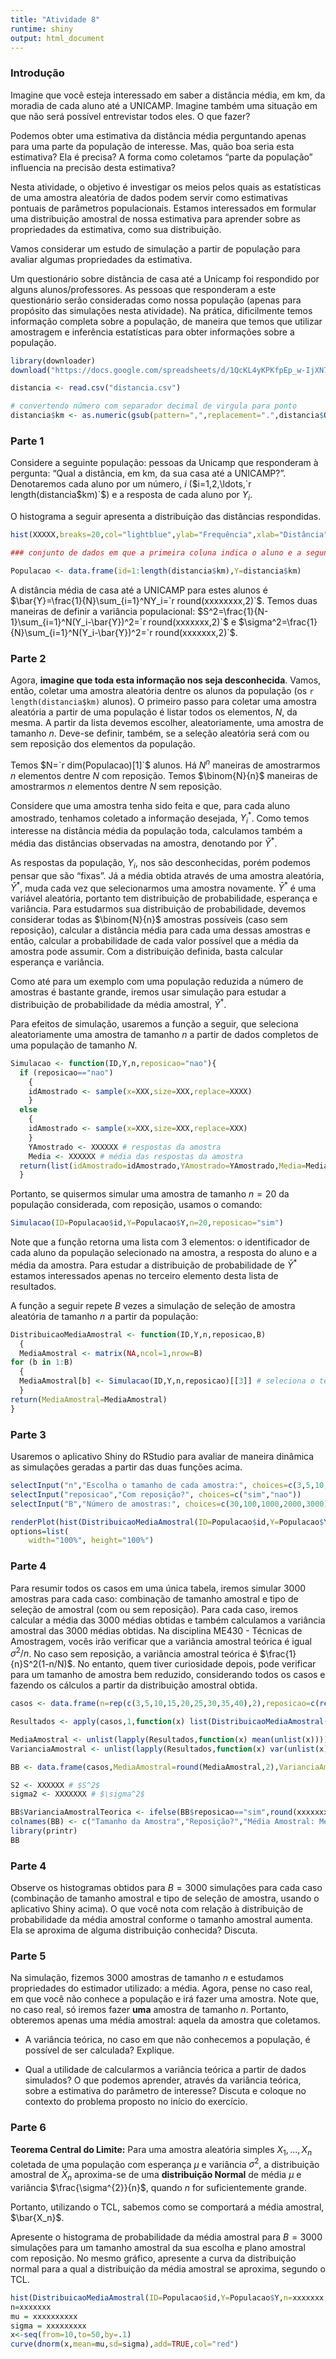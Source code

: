 ```yaml
---
title: "Atividade 8"
runtime: shiny
output: html_document
---
```


### Introdução


Imagine que você esteja interessado em saber a distância média, em km, da moradia de cada aluno até a UNICAMP. Imagine também uma situação em que não será possível entrevistar todos eles. O que fazer?

Podemos obter uma estimativa da distância média perguntando apenas para uma parte da população de interesse. Mas, quão boa seria esta estimativa? Ela é precisa? A forma como coletamos "parte da população" influencia na precisão desta estimativa?

Nesta atividade, o objetivo é investigar os meios pelos quais as estatísticas de uma amostra aleatória de dados podem servir como estimativas pontuais de parâmetros populacionais. Estamos interessados em formular uma distribuição amostral de nossa estimativa para aprender sobre as propriedades da estimativa, como sua distribuição.


Vamos considerar um estudo de simulação a partir de população para avaliar algumas propriedades da estimativa.

Um questionário sobre distância de casa até a Unicamp foi respondido por alguns alunos/professores. As pessoas que responderam a este questionário serão consideradas como nossa população (apenas para propósito das simulações nesta atividade). Na prática, dificilmente temos informação completa sobre a população, de maneira que temos que utilizar amostragem e inferência estatísticas para obter informações sobre a população.



```r

library(downloader)
download("https://docs.google.com/spreadsheets/d/1QcKL4yKPKfpEp_w-IjXN7AUrgQfDYyXwXQBcy-dX_XU/pub?gid=1930158026&single=true&output=csv","distancia.csv")

distancia <- read.csv("distancia.csv")

# convertendo número com separador decimal de virgula para ponto
distancia$km <- as.numeric(gsub(pattern=",",replacement=".",distancia$Qual.a.distância..em.km..da.sua.casa.até.a.UNICAMP.))

```

### Parte 1

Considere a seguinte população: pessoas da Unicamp que responderam à pergunta: "Qual a distância, em km, da sua casa até a UNICAMP?". Denotaremos cada aluno por um número, $i$ ($i=1,2,\ldots,`r length(distancia$km)`$) e a resposta de cada aluno por $Y_i$.

O histograma a seguir apresenta a distribuição das distâncias respondidas.

```r
hist(XXXXX,breaks=20,col="lightblue",ylab="Frequência",xlab="Distância",main="Distância de casa até a UNICAMP")

### conjunto de dados em que a primeira coluna indica o aluno e a segunda coluna a resposta dele

Populacao <- data.frame(id=1:length(distancia$km),Y=distancia$km)
```

A distância média de casa até a UNICAMP para estes alunos é $\bar{Y}=\frac{1}{N}\sum_{i=1}^NY_i=`r round(xxxxxxxx,2)`$. Temos duas maneiras de definir a variância populacional: $S^2=\frac{1}{N-1}\sum_{i=1}^N(Y_i-\bar{Y})^2=`r round(xxxxxxx,2)`$ e $\sigma^2=\frac{1}{N}\sum_{i=1}^N(Y_i-\bar{Y})^2=`r round(xxxxxxx,2)`$.

### Parte 2

Agora, **imagine que toda esta informação nos seja desconhecida**. Vamos, então, coletar uma amostra aleatória dentre os alunos da população (os `r length(distancia$km)` alunos). O primeiro passo para coletar uma amostra aleatória a partir de uma população é listar todos os elementos, $N$, da mesma. A partir da lista devemos escolher, aleatoriamente, uma amostra de tamanho $n$. Deve-se definir, também, se a seleção aleatória será com ou sem reposição dos elementos da população.


Temos $N=`r dim(Populacao)[1]`$ alunos. Há $N^n$ maneiras de amostrarmos $n$ elementos dentre $N$ com reposição. Temos $\binom{N}{n}$ maneiras de amostrarmos $n$ elementos dentre $N$ sem reposição.


Considere que uma amostra tenha sido feita e que, para cada aluno amostrado, tenhamos coletado a informação desejada, $Y_i^*$. Como temos interesse na distância média da população toda, calculamos também a média das distâncias observadas na amostra, denotando por $\bar{Y}^*$.

As respostas da população, $Y_i$, nos são desconhecidas, porém podemos pensar que são "fixas". Já a média obtida através de uma amostra aleatória, $\bar{Y}^*$, muda cada vez que selecionarmos uma amostra novamente. $\bar{Y}^*$ é uma variável aleatória, portanto tem distribuição de probabilidade, esperança e variância. Para estudarmos sua distribuição de probabilidade, devemos considerar todas as $\binom{N}{n}$ amostras possíveis (caso sem reposição), calcular a distância média para cada uma dessas amostras e então, calcular a probabilidade de cada valor possível que a média da amostra pode assumir. Com a distribuição definida, basta calcular esperança e variância.

Como até para um exemplo com uma população reduzida a número de amostras é bastante grande, iremos usar simulação para estudar a distribuição de probabilidade da média amostral, $\bar{Y}^*$.

Para efeitos de simulação, usaremos a função a seguir, que seleciona aleatoriamente uma amostra de tamanho $n$ a partir de dados completos de uma população de tamanho $N$.

```r
Simulacao <- function(ID,Y,n,reposicao="nao"){
  if (reposicao=="nao")
    {
    idAmostrado <- sample(x=XXX,size=XXX,replace=XXXX)
    }
  else
    {
    idAmostrado <- sample(x=XXX,size=XXX,replace=XXX)
    }
    YAmostrado <- XXXXXX # respostas da amostra
    Media <- XXXXXX # média das respostas da amostra
  return(list(idAmostrado=idAmostrado,YAmostrado=YAmostrado,Media=Media))
  }
```

Portanto, se quisermos simular uma amostra de tamanho $n=20$ da população considerada, com reposição, usamos o comando:

```r
Simulacao(ID=Populacao$id,Y=Populacao$Y,n=20,reposicao="sim")
```

Note que a função retorna uma lista com 3 elementos: o identificador de cada aluno da população selecionado na amostra, a resposta do aluno e a média da amostra. Para estudar a distribuição de probabilidade de $\bar{Y}^*$ estamos interessados apenas no terceiro elemento desta lista de resultados.

A função a seguir repete $B$ vezes a simulação de seleção de amostra aleatória de tamanho $n$ a partir da população:

```r
DistribuicaoMediaAmostral <- function(ID,Y,n,reposicao,B)
  {
  MediaAmostral <- matrix(NA,ncol=1,nrow=B)
for (b in 1:B)
  {
  MediaAmostral[b] <- Simulacao(ID,Y,n,reposicao)[[3]] # seleciona o terceiro item da lista
  }
return(MediaAmostral=MediaAmostral)
}
```

### Parte 3

Usaremos o aplicativo Shiny do RStudio para avaliar de maneira dinâmica as simulações geradas a partir das duas funções acima.

```r
selectInput("n","Escolha o tamanho de cada amostra:", choices=c(3,5,10,15,20,25,30,35,40))
selectInput("reposicao","Com reposição?", choices=c("sim","nao"))
selectInput("B","Número de amostras:", choices=c(30,100,1000,2000,3000))
```


```r
renderPlot(hist(DistribuicaoMediaAmostral(ID=Populacao$id,Y=Populacao$Y,n=as.numeric(input$n),reposicao=input$reposicao,B=as.numeric(input$B)),main="Distribuição da Média Amostral",ylab="Frequência", xlab="Média Amostral",col="lightpink"))
options=list(
    width="100%", height="100%")
```

### Parte 4

Para resumir todos os casos em uma única tabela, iremos simular 3000 amostras para cada caso: combinação de tamanho amostral e tipo de seleção de amostral (com ou sem reposição). Para cada caso, iremos calcular a média das   3000 médias obtidas e também calculamos a variância amostral das 3000 médias obtidas.
Na disciplina ME430 - Técnicas de Amostragem, vocês irão verificar que a variância amostral teórica é igual $\sigma^2/n$. No caso sem reposição, a variância amostral teórica é $\frac{1}{n}S^2(1-n/N)$. No entanto, quem tiver curiosidade depois, pode verificar para um tamanho de amostra bem reduzido, considerando todos os casos e fazendo os cálculos a partir da distribuição amostral obtida.

```r
casos <- data.frame(n=rep(c(3,5,10,15,20,25,30,35,40),2),reposicao=c(rep("sim",9),rep("nao",9)))

Resultados <- apply(casos,1,function(x) list(DistribuicaoMediaAmostral(ID=Populacao$id,Y=Populacao$Y,n=x[1],reposicao=x[2],B=3000)))

MediaAmostral <- unlist(lapply(Resultados,function(x) mean(unlist(x))))
VarianciaAmostral <- unlist(lapply(Resultados,function(x) var(unlist(x))))

BB <- data.frame(casos,MediaAmostral=round(MediaAmostral,2),VarianciaAmostral=round(VarianciaAmostral,2))

S2 <- XXXXXX # $S^2$
sigma2 <- XXXXXXX # $\sigma^2$

BB$VarianciaAmostralTeorica <- ifelse(BB$reposicao=="sim",round(xxxxxxx,2),round(xxxxxx,2))
colnames(BB) <- c("Tamanho da Amostra","Reposição?","Média Amostral: Média das 3000 Médias", "Variância Amostral: Variância das 3000 Médias","Variância Amostral Teórica")
library(printr)
BB
```


### Parte 4

Observe os histogramas obtidos para $B=3000$ simulações para cada caso (combinação de tamanho amostral e tipo de seleção de amostra, usando o aplicativo Shiny acima). O que você nota com relação à distribuição de probabilidade da média amostral conforme o tamanho amostral aumenta. Ela se aproxima de alguma distribuição conhecida? Discuta.

### Parte 5

Na simulação, fizemos $3000$ amostras de tamanho $n$ e estudamos propriedades do estimador utilizado: a média. Agora, pense no caso real, em que você não conhece a população e irá fazer uma amostra.  Note que, no caso real, só iremos fazer **uma** amostra de tamanho $n$. Portanto, obteremos apenas uma média amostral: aquela da amostra que coletamos. 

* A variância teórica, no caso em que não conhecemos a população, é possível de ser calculada? Explique. 

* Qual a utilidade de calcularmos a variância teórica a partir de dados simulados? O que podemos aprender, através da variância teórica, sobre a estimativa do parâmetro de interesse? Discuta e coloque no contexto do problema proposto no início do exercício.


### Parte 6


**Teorema Central do Limite:** Para uma amostra aleatória simples $X_{1},...,X_{n}$ coletada de uma população com esperança $\mu$ e variância $\sigma^{2}$, a distribuição amostral de $\bar{X}_{n}$ aproxima-se de uma **distribuição Normal** de média $\mu$ e variância $\frac{\sigma^{2}}{n}$, quando $n$ for suficientemente grande.

Portanto, utilizando o TCL, sabemos como se comportará a média amostral, $\bar{X_n}$.

Apresente o histograma de probabilidade da média amostral para $B=3000$ simulações para um tamanho amostral da sua escolha e plano amostral com reposição. No mesmo gráfico, apresente a curva da distribuição normal para a qual a distribuição da média amostral se aproxima, segundo o TCL.


```r
hist(DistribuicaoMediaAmostral(ID=Populacao$id,Y=Populacao$Y,n=xxxxxxx,reposicao="sim",B=3000),main="Distribuição da Média Amostral",ylab=" ", xlab="Média Amostral",col="lightblue",probability = xxxxxxx)
n=xxxxxxx
mu = xxxxxxxxxx
sigma = xxxxxxxxx
x<-seq(from=10,to=50,by=.1)
curve(dnorm(x,mean=mu,sd=sigma),add=TRUE,col="red")
```
